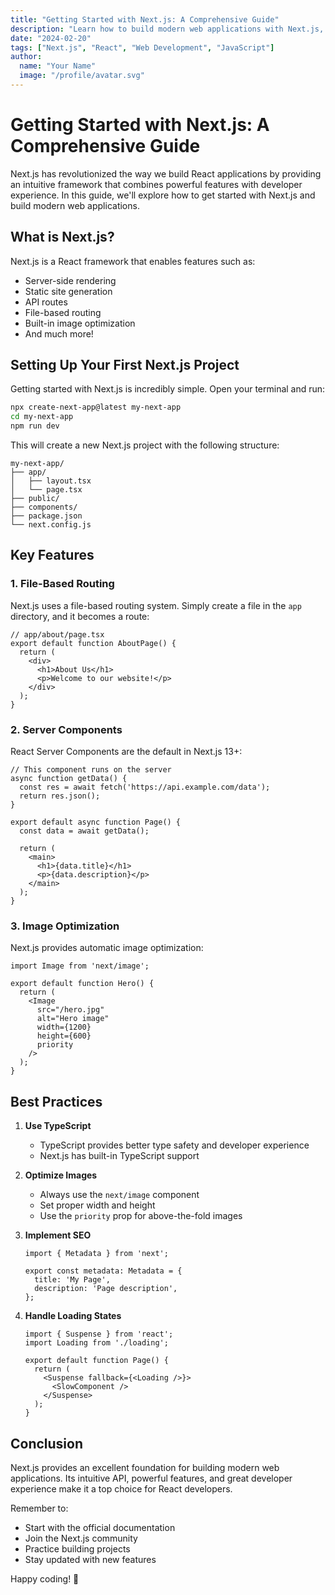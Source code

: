```yaml
---
title: "Getting Started with Next.js: A Comprehensive Guide"
description: "Learn how to build modern web applications with Next.js, from setup to deployment."
date: "2024-02-20"
tags: ["Next.js", "React", "Web Development", "JavaScript"]
author:
  name: "Your Name"
  image: "/profile/avatar.svg"
---
```


# Getting Started with Next.js: A Comprehensive Guide

Next.js has revolutionized the way we build React applications by providing an intuitive framework that combines powerful features with developer experience. In this guide, we'll explore how to get started with Next.js and build modern web applications.

## What is Next.js?

Next.js is a React framework that enables features such as:

- Server-side rendering
- Static site generation
- API routes
- File-based routing
- Built-in image optimization
- And much more!

## Setting Up Your First Next.js Project

Getting started with Next.js is incredibly simple. Open your terminal and run:

```bash
npx create-next-app@latest my-next-app
cd my-next-app
npm run dev
```

This will create a new Next.js project with the following structure:

```
my-next-app/
├── app/
│   ├── layout.tsx
│   └── page.tsx
├── public/
├── components/
├── package.json
└── next.config.js
```

## Key Features

### 1. File-Based Routing

Next.js uses a file-based routing system. Simply create a file in the `app` directory, and it becomes a route:

```tsx
// app/about/page.tsx
export default function AboutPage() {
  return (
    <div>
      <h1>About Us</h1>
      <p>Welcome to our website!</p>
    </div>
  );
}
```

### 2. Server Components

React Server Components are the default in Next.js 13+:

```tsx
// This component runs on the server
async function getData() {
  const res = await fetch('https://api.example.com/data');
  return res.json();
}

export default async function Page() {
  const data = await getData();
  
  return (
    <main>
      <h1>{data.title}</h1>
      <p>{data.description}</p>
    </main>
  );
}
```

### 3. Image Optimization

Next.js provides automatic image optimization:

```tsx
import Image from 'next/image';

export default function Hero() {
  return (
    <Image
      src="/hero.jpg"
      alt="Hero image"
      width={1200}
      height={600}
      priority
    />
  );
}
```

## Best Practices

1. **Use TypeScript**
   - TypeScript provides better type safety and developer experience
   - Next.js has built-in TypeScript support

2. **Optimize Images**
   - Always use the `next/image` component
   - Set proper width and height
   - Use the `priority` prop for above-the-fold images

3. **Implement SEO**
   ```tsx
   import { Metadata } from 'next';

   export const metadata: Metadata = {
     title: 'My Page',
     description: 'Page description',
   };
   ```

4. **Handle Loading States**
   ```tsx
   import { Suspense } from 'react';
   import Loading from './loading';

   export default function Page() {
     return (
       <Suspense fallback={<Loading />}>
         <SlowComponent />
       </Suspense>
     );
   }
   ```

## Conclusion

Next.js provides an excellent foundation for building modern web applications. Its intuitive API, powerful features, and great developer experience make it a top choice for React developers.

Remember to:
- Start with the official documentation
- Join the Next.js community
- Practice building projects
- Stay updated with new features

Happy coding! 🚀 